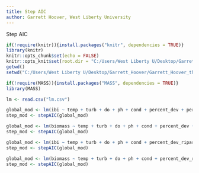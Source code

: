 ---
title: Step AIC
author: Garrett Hoover, West Liberty University
---

Step AIC

```{r setup}
if(!require(knitr)){install.packages("knitr", dependencies = TRUE)}
library(knitr)
knitr::opts_chunk$set(echo = FALSE)
knitr::opts_knit$set(root.dir = "C:/Users/West Liberty U/Desktop/Garrett_Hoover/Garrett_Hoover_thesis_documents")
getwd()
setwd("C:/Users/West Liberty U/Desktop/Garrett_Hoover/Garrett_Hoover_thesis_documents")
```

```{r}
if(!require(MASS)){install.packages("MASS", dependencies = TRUE)}
library(MASS)

lm <- read.csv("lm.csv")

global_mod <- lm(ibi ~ temp + turb + do + ph + cond + percent_dev + percent_ag, data = lm) 
step_mod <- stepAIC(global_mod)

global_mod <- lm(biomass ~ temp + turb + do + ph + cond + percent_dev + percent_ag, data = lm) 
step_mod <- stepAIC(global_mod)

global_mod <- lm(ibi ~ temp + turb + do + ph + cond + percent_dev_riparian + percent_ag_riparian, data = lm) 
step_mod <- stepAIC(global_mod)

global_mod <- lm(biomass ~ temp + turb + do + ph + cond + percent_dev_riparian + percent_ag_riparian, data = lm)
step_mod <- stepAIC(global_mod)
```